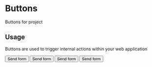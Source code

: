 
<Meta title="Buttons" component={Button} />

# Buttons

Buttons for project

## Usage

Buttons are used to trigger internal actions within your web application

<Preview withToolbar>
  <Story name="all">
    <Button variant="primary">Send form</Button>
    <Button variant="secondary">Send form</Button>
  </Story>
  <Story name="primary">
    <Button variant="primary">Send form</Button>
  </Story>
  <Story name="secondary">
    <Button variant="secondary">Send form</Button>
  </Story>
</Preview>
